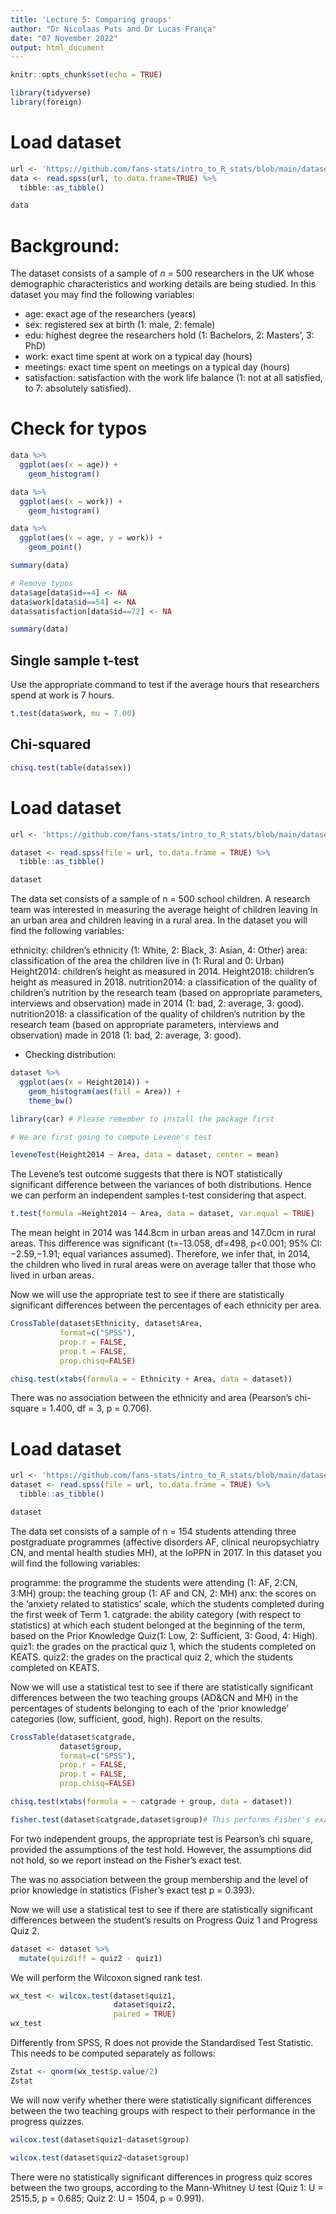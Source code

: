 ```yaml
---
title: 'Lecture 5: Comparing groups'
author: "Dr Nicolaas Puts and Dr Lucas França"
date: "07 November 2022"
output: html_document
---
```


```r
knitr::opts_chunk$set(echo = TRUE)
```

```r
library(tidyverse)
library(foreign)
```

# Load dataset

```r
url <- 'https://github.com/fans-stats/intro_to_R_stats/blob/main/datasets/researchers_sample.SAV?raw=true'
data <- read.spss(url, to.data.frame=TRUE) %>% 
  tibble::as_tibble()

data
```

# Background:

The dataset consists of a sample of $n$ = 500 researchers in the UK whose demographic characteristics and working details are being studied. In this dataset you may find the following variables:

- age: exact age of the researchers (years)
- sex: registered sex at birth (1: male, 2: female)
- edu: highest degree the researchers hold (1: Bachelors, 2: Masters’, 3: PhD)
- work: exact time spent at work on a typical day (hours)
- meetings: exact time spent on meetings on a typical day (hours)
- satisfaction: satisfaction with the work life balance (1: not at all satisfied, to 7: absolutely satisfied).

# Check for typos

```r
data %>% 
  ggplot(aes(x = age)) +
    geom_histogram()
```

```r
data %>% 
  ggplot(aes(x = work)) +
    geom_histogram()
```

```r
data %>% 
  ggplot(aes(x = age, y = work)) +
    geom_point()
```

```r
summary(data)
```

```r
# Remove typos
data$age[data$id==4] <- NA
data$work[data$id==54] <- NA
data$satisfaction[data$id==72] <- NA
```

```r
summary(data)
```

## Single sample t-test

Use the appropriate command to test if the average hours that researchers spend at work is 7 hours.

```r
t.test(data$work, mu = 7.00)
```
## Chi-squared

```r
chisq.test(table(data$sex))
```

# Load dataset

```r
url <- 'https://github.com/fans-stats/intro_to_R_stats/blob/main/datasets/children_nutrition.SAV?raw=true'

dataset <- read.spss(file = url, to.data.frame = TRUE) %>% 
  tibble::as_tibble()

dataset
```

The data set consists of a sample of n = 500 school children. A research team was interested in measuring the average height of children leaving in an urban area and children leaving in a rural area. In the dataset you will find the following variables:

ethnicity: children’s ethnicity (1: White, 2: Black, 3: Asian, 4: Other)
area: classification of the area the children live in (1: Rural and 0: Urban)
Height2014: children’s height as measured in 2014.
Height2018: children’s height as measured in 2018.
nutrition2014: a classification of the quality of children’s nutrition by the research team (based on appropriate parameters, interviews and observation) made in 2014 (1: bad, 2: average, 3: good).
nutrition2018: a classification of the quality of children’s nutrition by the research team (based on appropriate parameters, interviews and observation) made in 2018 (1: bad, 2: average, 3: good).

- Checking distribution:

```r
dataset %>% 
  ggplot(aes(x = Height2014)) + 
    geom_histogram(aes(fill = Area)) + 
    theme_bw()
```

```r
library(car) # Please remember to install the package first
```


```r
# We are first going to compute Levene's test

leveneTest(Height2014 ~ Area, data = dataset, center = mean)
```
The Levene’s test outcome suggests that there is NOT statistically significant difference between the variances of both distributions. Hence we can perform an independent samples t-test considering that aspect.

```r
t.test(formula =Height2014 ~ Area, data = dataset, var.equal = TRUE)
```

The mean height in 2014 was 144.8cm in urban areas and 147.0cm in rural areas. This difference was significant (t=-13.058, df=498, p<0.001; 95% CI:−2.59,−1.91; equal variances assumed). Therefore, we infer that, in 2014, the children who lived in rural areas were on average taller that those who lived in urban areas.

Now we will use the appropriate test to see if there are statistically significant differences between the percentages of each ethnicity per area.

```r
CrossTable(dataset$Ethnicity, dataset$Area,
           format=c("SPSS"),
           prop.r = FALSE,
           prop.t = FALSE,
           prop.chisq=FALSE)
```

```r
chisq.test(xtabs(formula = ~ Ethnicity + Area, data = dataset))
```

There was no association between the ethnicity and area (Pearson’s chi-square = 1.400, df = 3, p = 0.706).

# Load dataset

```r
url <- 'https://github.com/fans-stats/intro_to_R_stats/blob/main/datasets/postgraduate_dataset.SAV?raw=true'
dataset <- read.spss(file = url, to.data.frame = TRUE) %>% 
  tibble::as_tibble()

dataset
```

The data set consists of a sample of n = 154 students attending three postgraduate programmes (affective disorders AF, clinical neuropsychiatry CN, and mental health studies MH), at the IoPPN in 2017. In this dataset you will find the following variables:



programme: the programme the students were attending (1: AF, 2:CN, 3:MH)
group: the teaching group (1: AF and CN, 2: MH)
anx: the scores on the ‘anxiety related to statistics’ scale, which the students completed during the first week of Term 1.
catgrade: the ability category (with respect to statistics) at which each student belonged at the beginning of the term, based on the Prior Knowledge Quiz(1: Low, 2: Sufficient, 3: Good, 4: High).
quiz1: the grades on the practical quiz 1, which the students completed on KEATS.
quiz2: the grades on the practical quiz 2, which the students completed on KEATS.

Now we will use a statistical test to see if there are statistically significant differences between the two teaching groups (AD&CN and MH) in the percentages of students belonging to each of the ‘prior knowledge’ categories (low, sufficient, good, high). Report on the results.

```r
CrossTable(dataset$catgrade,
           dataset$group,
           format=c("SPSS"),
           prop.r = FALSE,
           prop.t = FALSE,
           prop.chisq=FALSE)
```

```r
chisq.test(xtabs(formula = ~ catgrade + group, data = dataset))
```

```r
fisher.test(dataset$catgrade,dataset$group)# This performs Fisher's exact test
```
For two independent groups, the appropriate test is Pearson’s chi square, provided the assumptions of the test hold. However, the assumptions did not hold, so we report instead on the Fisher’s exact test.

The was no association between the group membership and the level of prior knowledge in statistics (Fisher’s exact test p = 0.393).


Now we will use a statistical test to see if there are statistically significant differences between the student’s results on Progress Quiz 1 and Progress Quiz 2.


```r
dataset <- dataset %>% 
  mutate(quizdiff = quiz2 - quiz1)
```

We will perform the Wilcoxon signed rank test.

```r
wx_test <- wilcox.test(dataset$quiz1,
                       dataset$quiz2,
                       paired = TRUE)
wx_test
```

Differently from SPSS, R does not provide the Standardised Test Statistic. This needs to be computed separately as follows:

```r
Zstat <- qnorm(wx_test$p.value/2)
Zstat
```

We will now verify whether there were statistically significant differences between the two teaching groups with respect to their performance in the progress quizzes.

```r
wilcox.test(dataset$quiz1~dataset$group)
```

```r
wilcox.test(dataset$quiz2~dataset$group)
```

There were no statistically significant differences in progress quiz scores between the two groups, according to the Mann-Whitney U test (Quiz 1: U = 2515.5, p = 0.685; Quiz 2: U = 1504, p = 0.991).